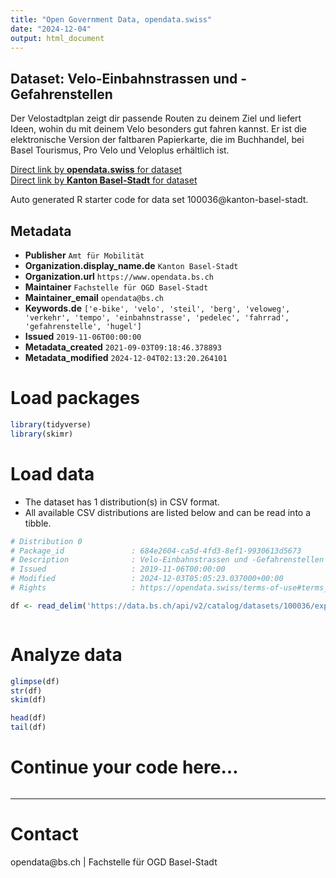 ```yaml
---
title: "Open Government Data, opendata.swiss"
date: "2024-12-04"
output: html_document
---
```


## Dataset: Velo-Einbahnstrassen und -Gefahrenstellen

Der Velostadtplan zeigt dir passende Routen zu deinem Ziel und liefert Ideen, wohin du mit deinem Velo besonders gut fahren kannst. Er ist die elektronische Version der faltbaren Papierkarte, die im Buchhandel, bei Basel Tourismus, Pro Velo und Veloplus erhältlich ist.

[Direct link by **opendata.swiss** for dataset](https://opendata.swiss/de/dataset/velo-einbahnstrassen-und-gefahrenstellen)<br>
[Direct link by **Kanton Basel-Stadt** for dataset](https://data.bs.ch/explore/dataset/100036/)

Auto generated R starter code for data set 100036@kanton-basel-stadt.

## Metadata

- **Publisher** `Amt für Mobilität`
- **Organization.display_name.de** `Kanton Basel-Stadt`
- **Organization.url** `https://www.opendata.bs.ch`
- **Maintainer** `Fachstelle für OGD Basel-Stadt`
- **Maintainer_email** `opendata@bs.ch`
- **Keywords.de** `['e-bike', 'velo', 'steil', 'berg', 'veloweg', 'verkehr', 'tempo', 'einbahnstrasse', 'pedelec', 'fahrrad', 'gefahrenstelle', 'hugel']`
- **Issued** `2019-11-06T00:00:00`
- **Metadata_created** `2021-09-03T09:18:46.378893`
- **Metadata_modified** `2024-12-04T02:13:20.264101`


# Load packages

```r

library(tidyverse)
library(skimr)

```

# Load data

-   The dataset has 1 distribution(s) in CSV format.
-   All available CSV distributions are listed below and can be read into a tibble.

```r

# Distribution 0
# Package_id               : 684e2604-ca5d-4fd3-8ef1-9930613d5673
# Description              : Velo-Einbahnstrassen und -Gefahrenstellen (csv)
# Issued                   : 2019-11-06T00:00:00
# Modified                 : 2024-12-03T05:05:23.037000+00:00
# Rights                   : https://opendata.swiss/terms-of-use#terms_by

df <- read_delim('https://data.bs.ch/api/v2/catalog/datasets/100036/exports/csv?use_labels=true')



```

# Analyze data

```r

glimpse(df)
str(df)
skim(df)

head(df)
tail(df)

```

# Continue your code here...

```r

```

------------------------------------------------------------------------

# Contact

opendata@bs.ch | Fachstelle für OGD Basel-Stadt
